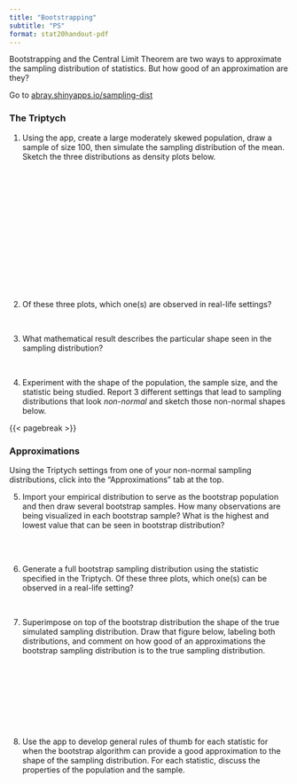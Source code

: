 ```yaml
---
title: "Bootstrapping"
subtitle: "PS"
format: stat20handout-pdf
---
```


Bootstrapping and the Central Limit Theorem are two ways to approximate the sampling distribution of statistics. But how good of an approximation are they?

Go to [abray.shinyapps.io/sampling-dist](abray.shinyapps.io/sampling-dist)

### The Triptych

@. Using the app, create a large moderately skewed population, draw a sample of size 100, then simulate the sampling distribution of the mean. Sketch the three distributions as density plots below.

\
\
\
\
\
\
\
\
\
\
\
\
\

@. Of these three plots, which one(s) are observed in real-life settings?

\

@. What mathematical result describes the particular shape seen in the sampling distribution?

\

@. Experiment with the shape of the population, the sample size, and the statistic being studied. Report 3 different settings that lead to sampling distributions that look *non-normal* and sketch those non-normal shapes below.


{{< pagebreak >}}

### Approximations

Using the Triptych settings from one of your non-normal sampling distributions, click into the "Approximations" tab at the top.

@. Import your empirical distribution to serve as the bootstrap population and then draw several bootstrap samples. How many observations are being visualized in each bootstrap sample? What is the highest and lowest value that can be seen in bootstrap distribution?

\
\

@. Generate a full bootstrap sampling distribution using the statistic specified in the Triptych. Of these three plots, which one(s) can be observed in a real-life setting?

\

@. Superimpose on top of the bootstrap distribution the shape of the true simulated sampling distribution. Draw that figure below, labeling both distributions, and comment on how good of an approximations the bootstrap sampling distribution is to the true sampling distribution.

\
\
\
\
\
\
\


@. Use the app to develop general rules of thumb for each statistic for when the bootstrap algorithm can provide a good approximation to the shape of the sampling distribution. For each statistic, discuss the properties of the population and the sample.




